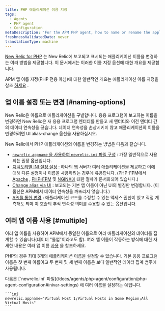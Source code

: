 ```yaml
---
title: PHP 애플리케이션 이름 지정
tags:
  - Agents
  - PHP agent
  - Configuration
metaDescription: 'For the APM PHP agent, how to name or rename the application''''s name as it''''s displayed in New Relic.'
freshnessValidatedDate: never
translationType: machine
---
```


[New Relic for PHP](/docs/agents/php-agent/getting-started/introduction-new-relic-php) 는 New Relic에 보고되고 표시되는 애플리케이션 이름을 변경하는 여러 방법을 제공합니다. 이 문서에서는 이러한 이름 지정 옵션에 대한 개요를 제공합니다.

APM 앱 이름 지정(PHP 전용 아님)에 대한 일반적인 개요는 애플리케이션 이름 지정을 참조 [하세요](/docs/agents/manage-apm-agents/app-naming/name-your-application) .

## 앱 이름 설정 또는 변경 [#naming-options]

New Relic은 이름으로 애플리케이션을 구별합니다. 응용 프로그램이 보고하는 이름을 변경하면 New Relic은 새 응용 프로그램 엔터티를 만들고 새 엔터티와 이전 엔터티 간의 데이터 연속성을 끊습니다. 데이터 연속성을 손상시키지 않고 애플리케이션의 이름을 변경하려면 UI alias-change 옵션을 사용하십시오.

New Relic에서 PHP 애플리케이션의 이름을 변경하는 방법은 다음과 같습니다.

* [`newrelic.appname` 을 사용하여 `newrelic.ini` 파일 구성](/docs/agents/php-agent/configuration/php-agent-configuration#inivar-appname) : 가장 일반적으로 사용되는 권장 옵션입니다.
* [디렉토리별 INI 설정 설정](/docs/agents/php-agent/configuration/php-directory-ini-settings) : 하나의 웹 서버가 여러 애플리케이션을 제공하고 이에 대해 다른 설정이나 이름을 사용하려는 경우에 유용합니다. (PHP-FPM에서 [Apache](/docs/agents/php-agent/configuration/php-directory-ini-settings#perdir-apache) , [PHP-FPM](/docs/agents/php-agent/configuration/php-directory-ini-settings#php-fpm_per-dir) 및 [NGINX에](/docs/agents/php-agent/configuration/php-directory-ini-settings#PHP-FPM_nginix) 대한 절차가 문서화되어 있습니다.)
* [Change alias via UI](/docs/agents/manage-apm-agents/app-naming/name-your-application#app-alias) : 보고되는 기본 앱 이름이 아닌 UI의 별칭만 변경합니다. (이 옵션은 APM에서 데이터 연속성을 깨뜨리지 않습니다.)
* [API를 통한 변경](/docs/agents/php-agent/php-agent-api/newrelic_set_appname) : 애플리케이션 코드를 수정할 수 있는 액세스 권한이 있고 직접 계측해도 되며 이 호출의 추적 연속성 의미를 수용할 수 있는 옵션입니다.

## 여러 앱 이름 사용 [#multiple]

여러 앱 이름을 사용하여 APM에서 동일한 이름으로 여러 애플리케이션의 데이터를 집계할 수 있습니다(데이터 "롤업"이라고도 함). 여러 앱 이름이 작동하는 방식에 대한 자세한 내용은 여러 앱 이름 [사용](/docs/agents/manage-apm-agents/app-naming/use-multiple-names-app) 을 참조하세요.

PHP의 경우 최대 3개의 애플리케이션 이름을 설정할 수 있습니다. 기본 응용 프로그램 이름은 첫 번째 이름이고 두 번째 및 세 번째 이름은 보다 일반적인 데이터 집계 범주에 사용됩니다.

<CollapserGroup>
  <Collapser
    id="example"
    title="PHP 구성 파일 예"
  >
    다음은 [`newrelic.ini` 파일](/docs/agents/php-agent/configuration/php-agent-configuration#inivar-settings) 에 여러 이름을 설정하는 예입니다.

    ```ini
    newrelic.appname="Virtual Host 1;Virtual Hosts in Some Region;All Virtual Hosts"
    ```
  </Collapser>
</CollapserGroup>
